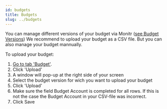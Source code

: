 ```yaml
---
id: budgets
title: Budgets
slug: ../budgets
---
```



You can manage different versions of your budget via Monitr ([see Budget Versions](./budget-versions))
We recommend to upload your budget as a CSV file. But you can also manage your budget mannually.

To upload your budget:
1. [Go to tab 'Budget'](https://app.monitr.be/dashboard/organisations/entities/definitions/budget).
1. Click <ActionButton> 'Upload' </ActionButton>
1. A window will pop-up at the right side of your screen
1. Select the budget version for wich you want to upload your budget
1. Click <ActionButton> 'Upload' </ActionButton>
1. Make sure the field Budget Account is completed for all rows. If this is not the case the Budget Account in your CSV-file was incorrect.
1. Click <PrimaryButton> Save </PrimaryButton>


